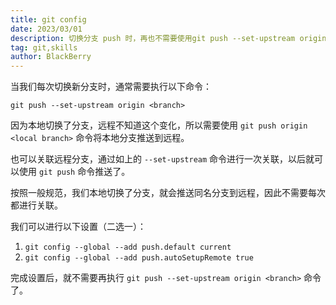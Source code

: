 ```yaml
---
title: git config
date: 2023/03/01
description: 切换分支 push 时，再也不需要使用git push --set-upstream origin <branch> 关联了
tag: git,skills
author: BlackBerry
---
```


当我们每次切换新分支时，通常需要执行以下命令：

`git push --set-upstream origin <branch>`

因为本地切换了分支，远程不知道这个变化，所以需要使用 `git push origin <local branch>` 命令将本地分支推送到远程。

也可以关联远程分支，通过如上的 `--set-upstream` 命令进行一次关联，以后就可以使用 `git push` 命令推送了。

按照一般规范，我们本地切换了分支，就会推送同名分支到远程，因此不需要每次都进行关联。

我们可以进行以下设置（二选一）：

1. `git config --global --add push.default current`
2. `git config --global --add push.autoSetupRemote true`

完成设置后，就不需要再执行 `git push --set-upstream origin <branch>` 命令了。
